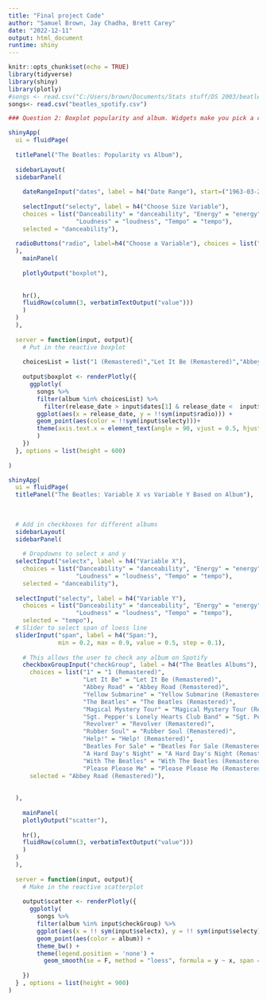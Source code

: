 ```yaml
---
title: "Final project Code"
author: "Samuel Brown, Jay Chadha, Brett Carey"
date: "2022-12-11"
output: html_document
runtime: shiny
---
```


```r
knitr::opts_chunk$set(echo = TRUE)
library(tidyverse)
library(shiny)
library(plotly)
#songs <- read.csv("C:/Users/brown/Documents/Stats stuff/DS 2003/beatles_spotify.csv") 
songs<- read.csv("beatles_spotify.csv")
```


```r
### Question 2: Boxplot popularity and album. Widgets make you pick a couple of albums, pick variable you want to compare, also filter by a variable. 

shinyApp(
  ui = fluidPage(
  
  titlePanel("The Beatles: Popularity vs Album"),
    
  sidebarLayout(
  sidebarPanel(
    
    dateRangeInput("dates", label = h4("Date Range"), start=("1963-03-21")),
    
    selectInput("selecty", label = h4("Choose Size Variable"), 
    choices = list("Danceability" = "danceability", "Energy" = "energy", "Popularity" = "popularity",
                   "Loudness" = "loudness", "Tempo" = "tempo"), 
    selected = "danceability"),
  
  radioButtons("radio", label=h4("Choose a Variable"), choices = list("Popularity"="popularity","Danceability"="danceability", "Energy"="energy","Tempo"="tempo", "Acousticness"="acousticness", "Loudness"="loudness"), selected="popularity"),
  ),
    mainPanel(
    
    plotlyOutput("boxplot"),
    
    
    hr(),
    fluidRow(column(3, verbatimTextOutput("value")))
    )
  )
  ),
  
  server = function(input, output){
    # Put in the reactive boxplot
    
    choicesList = list("1 (Remastered)","Let It Be (Remastered)","Abbey Road (Remastered)","Yellow Submarine (Remastered)","The Beatles (Remastered)","Magical Mystery Tour (Remastered)","Sgt. Pepper's Lonely Hearts Club Band (Remastered)","Revolver (Remastered)","Rubber Soul (Remastered)","Help! (Remastered)","Beatles For Sale (Remastered)","A Hard Day's Night (Remastered)","With The Beatles (Remastered)","Please Please Me (Remastered)")
    
    output$boxplot <- renderPlotly({
      ggplotly(
        songs %>%
        filter(album %in% choicesList) %>%
          filter(release_date > input$dates[1] & release_date <  input$dates[2])%>%
        ggplot(aes(x = release_date, y = !!sym(input$radio))) +
        geom_point(aes(color = !!sym(input$selecty)))+
        theme(axis.text.x = element_text(angle = 90, vjust = 0.5, hjust=1), axis.title.x = element_blank())
        )
    })
  }, options = list(height = 600)
  
)
```

```r
shinyApp(
  ui = fluidPage(
  titlePanel("The Beatles: Variable X vs Variable Y Based on Album"),
  
  
  
  # Add in checkboxes for different albums
  sidebarLayout(
  sidebarPanel(
    
    # Dropdowns to select x and y
  selectInput("selectx", label = h4("Variable X"), 
    choices = list("Danceability" = "danceability", "Energy" = "energy", "Popularity" = "popularity",
                   "Loudness" = "loudness", "Tempo" = "tempo"), 
    selected = "danceability"),
  
  selectInput("selecty", label = h4("Variable Y"), 
    choices = list("Danceability" = "danceability", "Energy" = "energy", "Popularity" = "popularity",
                   "Loudness" = "loudness", "Tempo" = "tempo"), 
    selected = "tempo"),
  # Slider to select span of loess line
  sliderInput("span", label = h4("Span:"),
              min = 0.2, max = 0.9, value = 0.5, step = 0.1),
  
    # This allows the user to check any album on Spotify
    checkboxGroupInput("checkGroup", label = h4("The Beatles Albums"), 
      choices = list("1" = "1 (Remastered)",
                     "Let It Be" = "Let It Be (Remastered)",
                     "Abbey Road" = "Abbey Road (Remastered)",
                     "Yellow Submarine" = "Yellow Submarine (Remastered)",
                     "The Beatles" = "The Beatles (Remastered)",
                     "Magical Mystery Tour" = "Magical Mystery Tour (Remastered)",
                     "Sgt. Pepper's Lonely Hearts Club Band" = "Sgt. Pepper's Lonely Hearts Club Band (Remastered)",
                     "Revolver" = "Revolver (Remastered)",
                     "Rubber Soul" = "Rubber Soul (Remastered)",
                     "Help!" = "Help! (Remastered)",
                     "Beatles For Sale" = "Beatles For Sale (Remastered)",
                     "A Hard Day's Night" = "A Hard Day's Night (Remastered)",
                     "With The Beatles" = "With The Beatles (Remastered)",
                     "Please Please Me" = "Please Please Me (Remastered)"), 
      selected = "Abbey Road (Remastered)"),
    
    
  ),
    
    mainPanel(
    plotlyOutput("scatter"),
    
    hr(),
    fluidRow(column(3, verbatimTextOutput("value")))
    )
  )
  ),
  
  server = function(input, output){
    # Make in the reactive scatterplot
  
    output$scatter <- renderPlotly({
      ggplotly(
        songs %>%
        filter(album %in% input$checkGroup) %>%
        ggplot(aes(x = !! sym(input$selectx), y = !! sym(input$selecty), label = name)) +
        geom_point(aes(color = album)) +
        theme_bw() +
        theme(legend.position = 'none') +
          geom_smooth(se = F, method = "loess", formula = y ~ x, span = input$span))
        
    })
  } , options = list(height = 900)
)
```


